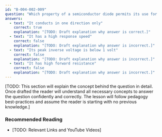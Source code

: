 ```yaml
---
id: "B-004-002-009"
question: "Which property of a semiconductor diode permits its use for reverse-polarity protection?"
answers:
  - text: "It conducts in one direction only"
    correct: true
    explanation: "[TODO: Draft explanation why answer is correct.]"
  - text: "It has a high response speed"
    correct: false
    explanation: "[TODO: Draft explanation why answer is incorrect.]"
  - text: "Its peak inverse voltage is below 1 volt"
    correct: false
    explanation: "[TODO: Draft explanation why answer is incorrect.]"
  - text: "It has high forward resistance"
    correct: false
    explanation: "[TODO: Draft explanation why answer is incorrect.]"
---
```


[TODO: This section will explain the concept behind the question in detail. Once drafted the reader will understand all necessary concepts to answer the question confidently and correctly. The lesson will follow pedagogy best-practices and assume the reader is starting with no previous knowledge.]

### Recommended Reading

- [TODO: Relevant Links and YouTube Videos]
